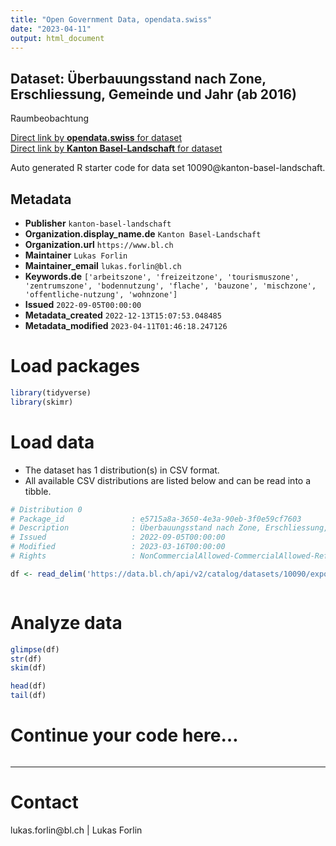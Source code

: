 ```yaml
---
title: "Open Government Data, opendata.swiss"
date: "2023-04-11"
output: html_document
---
```


## Dataset: Überbauungsstand nach Zone, Erschliessung, Gemeinde und Jahr (ab 2016)

Raumbeobachtung

[Direct link by **opendata.swiss** for dataset](https://opendata.swiss/de/dataset/uberbauungsstand-nach-zone-erschliessung-gemeinde-und-jahr-ab-2016)<br>
[Direct link by **Kanton Basel-Landschaft** for dataset](https://data.bl.ch/explore/dataset/10090/)

Auto generated R starter code for data set 10090@kanton-basel-landschaft.

## Metadata

- **Publisher** `kanton-basel-landschaft`
- **Organization.display_name.de** `Kanton Basel-Landschaft`
- **Organization.url** `https://www.bl.ch`
- **Maintainer** `Lukas Forlin`
- **Maintainer_email** `lukas.forlin@bl.ch`
- **Keywords.de** `['arbeitszone', 'freizeitzone', 'tourismuszone', 'zentrumszone', 'bodennutzung', 'flache', 'bauzone', 'mischzone', 'offentliche-nutzung', 'wohnzone']`
- **Issued** `2022-09-05T00:00:00`
- **Metadata_created** `2022-12-13T15:07:53.048485`
- **Metadata_modified** `2023-04-11T01:46:18.247126`


# Load packages

```r

library(tidyverse)
library(skimr)

```

# Load data

-   The dataset has 1 distribution(s) in CSV format.
-   All available CSV distributions are listed below and can be read into a tibble.

```r

# Distribution 0
# Package_id               : e5715a8a-3650-4e3a-90eb-3f0e59cf7603
# Description              : Überbauungsstand nach Zone, Erschliessung, Gemeinde und Jahr (ab 2016) (csv)
# Issued                   : 2022-09-05T00:00:00
# Modified                 : 2023-03-16T00:00:00
# Rights                   : NonCommercialAllowed-CommercialAllowed-ReferenceRequired

df <- read_delim('https://data.bl.ch/api/v2/catalog/datasets/10090/exports/csv')



```

# Analyze data

```r

glimpse(df)
str(df)
skim(df)

head(df)
tail(df)

```

# Continue your code here...

```r

```

------------------------------------------------------------------------

# Contact

lukas.forlin@bl.ch | Lukas Forlin
